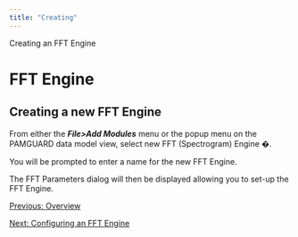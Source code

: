 ```yaml
---
title: "Creating"
---
```

 Creating an FFT Engine  

FFT Engine
==========

Creating a new FFT Engine
-------------------------

  

From either the _**File>Add Modules**_ menu or the popup menu on the PAMGUARD data model view, select new FFT (Spectrogram) Engine �.

You will be prompted to enter a name for the new FFT Engine.

The FFT Parameters dialog will then be displayed allowing you to set-up the FFT Engine.

  

[Previous: Overview](FFTEngine_Overview.html)

[Next: Configuring an FFT Engine](FFTEngine_Configuring.html)
